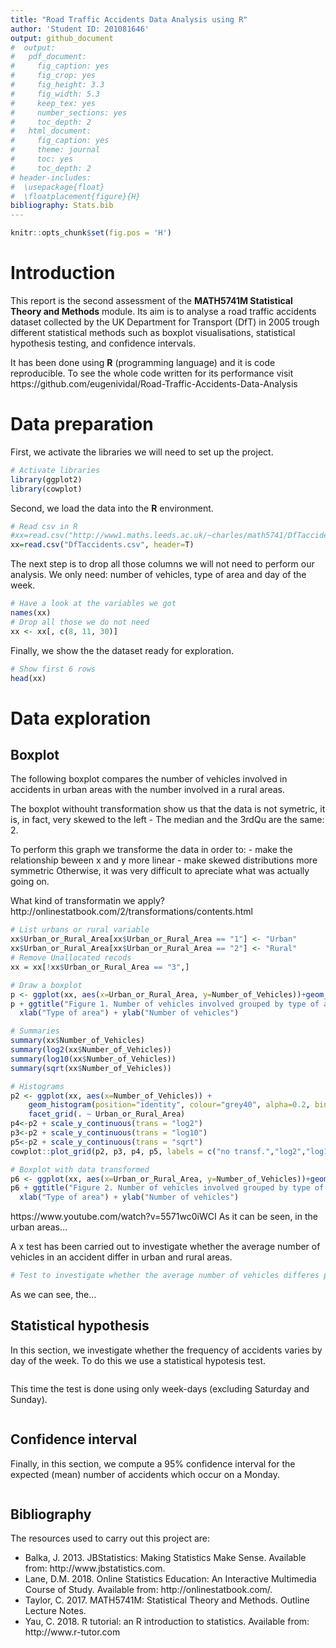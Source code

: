 ```yaml
---
title: "Road Traffic Accidents Data Analysis using R"
author: 'Student ID: 201081646'
output: github_document
#  output:
#   pdf_document:
#     fig_caption: yes
#     fig_crop: yes
#     fig_height: 3.3
#     fig_width: 5.3
#     keep_tex: yes
#     number_sections: yes
#     toc_depth: 2
#   html_document:
#     fig_caption: yes
#     theme: journal
#     toc: yes
#     toc_depth: 2
# header-includes:
#  \usepackage{float}
#  \floatplacement{figure}{H}
bibliography: Stats.bib
---
```


```r
knitr::opts_chunk$set(fig.pos = 'H')
```

# Introduction

This report is the second assessment of the **MATH5741M Statistical Theory and Methods** module. Its aim is to analyse a road traffic accidents dataset collected by the UK Department for Transport (DfT) in 2005 trough different statistical methods such as boxplot visualisations, statistical hypothesis testing, and confidence intervals.

It has been done using **R** (programming language) and it is code reproducible. To see the whole code written for its performance visit https://github.com/eugenividal/Road-Traffic-Accidents-Data-Analysis

# Data preparation

First, we activate the libraries we will need to set up the project.

```r
# Activate libraries
library(ggplot2)
library(cowplot)
```

Second, we load the data into the **R** environment.

```r
# Read csv in R
#xx=read.csv("http://www1.maths.leeds.ac.uk/~charles/math5741/DfTaccidents.csv",header=T)
xx=read.csv("DfTaccidents.csv", header=T)
```

The next step is to drop all those columns we will not need to perform our analysis. We only need: number of vehicles, type of area and day of the week.

```r
# Have a look at the variables we got
names(xx)
# Drop all those we do not need
xx <- xx[, c(8, 11, 30)]
```

Finally, we show the the dataset ready for exploration.

```r
# Show first 6 rows
head(xx)
```

# Data exploration

## Boxplot

<!--(1)Draw a boxplot to compare the number of vehicles involved in an urban area, with the number involved in a rural area. (2) Explain why a transformation of the data may (or may not) be appropriate. Using your transformation (or not) (3) carry out a suitable test to investigate whether the average number of vehicles in an accident differs in urban and rural areas.-->

The following boxplot compares the number of vehicles involved in accidents in urban areas with the number involved in a rural areas. 

The boxplot withouht transformation show us that the data is not symetric, it is, in fact, very skewed to the left - The median and the 3rdQu are the same: 2.

To perform this graph we transforme the data in order to:
- make the relationship beween x and y more linear
- make skewed distributions more symmetric
Otherwise, it was very difficult to apreciate what was actually going on.

What kind of transformatin we apply?
http://onlinestatbook.com/2/transformations/contents.html

```r
# List urbans or rural variable
xx$Urban_or_Rural_Area[xx$Urban_or_Rural_Area == "1"] <- "Urban"
xx$Urban_or_Rural_Area[xx$Urban_or_Rural_Area == "2"] <- "Rural"
# Remove Unallocated recods
xx = xx[!xx$Urban_or_Rural_Area == "3",]

# Draw a boxplot
p <- ggplot(xx, aes(x=Urban_or_Rural_Area, y=Number_of_Vehicles))+geom_boxplot()
p + ggtitle("Figure 1. Number of vehicles involved grouped by type of area") +
  xlab("Type of area") + ylab("Number of vehicles")

# Summaries
summary(xx$Number_of_Vehicles)
summary(log2(xx$Number_of_Vehicles))
summary(log10(xx$Number_of_Vehicles))
summary(sqrt(xx$Number_of_Vehicles))

# Histograms
p2 <- ggplot(xx, aes(x=Number_of_Vehicles)) +
    geom_histogram(position="identity", colour="grey40", alpha=0.2, bins = 10) +
    facet_grid(. ~ Urban_or_Rural_Area)
p4<-p2 + scale_y_continuous(trans = "log2")
p3<-p2 + scale_y_continuous(trans = "log10")
p5<-p2 + scale_y_continuous(trans = "sqrt")
cowplot::plot_grid(p2, p3, p4, p5, labels = c("no transf.","log2","log10","sqrt"))

# Boxplot with data transformed
p6 <- ggplot(xx, aes(x=Urban_or_Rural_Area, y=Number_of_Vehicles))+geom_boxplot()+scale_y_log10()
p6 + ggtitle("Figure 2. Number of vehicles involved grouped by type of area") +
  xlab("Type of area") + ylab("Number of vehicles")
```

https://www.youtube.com/watch?v=5571wc0iWCI
As it can be seen, in the urban areas...

A x test has been carried out to investigate whether the average number of vehicles in an accident differ in urban and rural areas.
 
```r
# Test to investigate whether the average number of vehicles differes per areas

```

As we can see, the...

## Statistical hypothesis

<!--Using a suitable statistical hypothesis test, investigate whether the frequency of accidents varies by day of the week. Repeat this test using only week-days (excuding Saturday and Sunday).-->

In this section, we investigate whether the frequency of accidents varies by day of the week. To do this we use a statistical hypotesis test.

```r

```

This time the test is done using only week-days (excluding Saturday and Sunday).

```r

```

## Confidence interval

<!--Compute a 95% confidence interval for the expected (mean) number of accidents which occur on a Monday. State your assumptions in computing this interval, and verify whether they are valid.-->

Finally, in this section, we compute a 95% confidence interval for the expected (mean) number of accidents which occur on a Monday.

```r

```

## Bibliography

The resources used to carry out this project are:

- Balka, J. 2013. JBStatistics: Making Statistics Make Sense. Available from: http://www.jbstatistics.com.
- Lane, D.M. 2018. Online Statistics Education: An Interactive Multimedia Course of Study. Available from: http://onlinestatbook.com/.
- Taylor, C. 2017. MATH5741M: Statistical Theory and Methods. Outline Lecture Notes.
- Yau, C. 2018. R tutorial: an R introduction to statistics. Available from: http://www.r-tutor.com